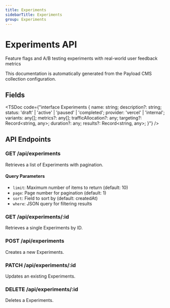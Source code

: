 ```yaml
---
title: Experiments
sidebarTitle: Experiments
group: Experiments
---
```



# Experiments API

Feature flags and A/B testing experiments with real-world user feedback metrics

<Callout type="info">
  This documentation is automatically generated from the Payload CMS collection configuration.
</Callout>


## Fields

<TSDoc code={"interface Experiments {
  name: string;
  description?: string;
  status: 'draft' | 'active' | 'paused' | 'completed';
  provider: 'vercel' | 'internal';
  variants: any[];
  metrics?: any[];
  trafficAllocation?: any;
  targeting?: Record<string, any>;
  duration?: any;
  results?: Record<string, any>;
}"} />




## API Endpoints

### GET /api/experiments
Retrieves a list of Experiments with pagination.

#### Query Parameters
- `limit`: Maximum number of items to return (default: 10)
- `page`: Page number for pagination (default: 1)
- `sort`: Field to sort by (default: createdAt)
- `where`: JSON query for filtering results

### GET /api/experiments/:id
Retrieves a single Experiments by ID.

### POST /api/experiments
Creates a new Experiments.

### PATCH /api/experiments/:id
Updates an existing Experiments.

### DELETE /api/experiments/:id
Deletes a Experiments.

